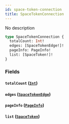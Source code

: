 ```yaml
---
id: space-token-connection
title: SpaceTokenConnection
---
```



No description

```graphql
type SpaceTokenConnection {
  totalCount: Int!
  edges: [SpaceTokenEdge!]!
  pageInfo: PageInfo!
  list: [SpaceToken!]!
}
```


### Fields

#### `totalCount` ([`Int`](../../references/scalars/int))




#### `edges` ([`SpaceTokenEdge`](../../references/objects/space-token-edge))




#### `pageInfo` ([`PageInfo`](../../references/objects/page-info))




#### `list` ([`SpaceToken`](../../references/objects/space-token))






